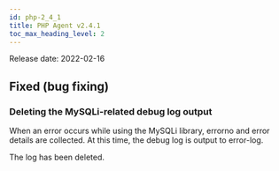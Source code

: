 ```yaml
---
id: php-2_4_1
title: PHP Agent v2.4.1
toc_max_heading_level: 2
---
```



Release date: 2022-02-16

## Fixed (bug fixing)

### Deleting the MySQLi-related debug log output

When an error occurs while using the MySQLi library, errorno and error details are collected. At this time, the debug log is output to error-log.

The log has been deleted. 
